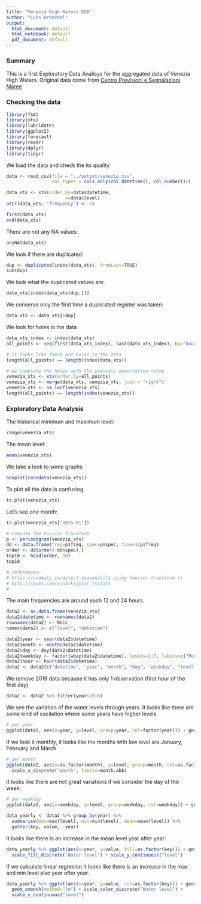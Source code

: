 ```yaml
---
title: "Venezia High Waters EDA"
author: "Luis Bronchal"
output:
  html_document: default
  html_notebook: default
  pdf_document: default
---
```


### Summary 

This is a first Exploratory Data Analisys for the aggregated data of Venezia High Waters.
Original data come from [Centro Previsioni e Segnalazioni Maree](http://www.comune.venezia.it/archivio/25419)

### Checking the data 

```r
library(TSA)
library(xts)
library(lubridate)
library(ggplot2)
library(forecast)
library(readr)
library(dplyr)
library(tidyr)
```

We load the data and check the its quality

```r
data <- read_csv(file = "../output/venezia.csv",
                 col_types = cols_only(col_datetime(), col_number()))

data_xts <- xts(order.by=data$datetime,
                      x=data$level)
attr(data_xts, 'frequency') <- 24
```

```r
first(data_xts)
end(data_xts)
```

There are not any NA values:
```r
anyNA(data_xts)
```

We look if there are duplicated:

```r
dup <- duplicated(index(data_xts), fromLast=TRUE)
sum(dup)
```

We look what the duplicated values are:

```r
data_xts[index(data_xts[dup,])]
```

We conserve only the first time a duplicated register was taken:
```r
data_xts <- data_xts[!dup]
```

We look for holes in the data
```r
data_xts_index <- index(data_xts)
all_points <- seq(first(data_xts_index), last(data_xts_index), by="hour") 

# it looks like there are holes in the data
length(all_points) == length(index(data_xts))

# we complete the holes with the previous observation value
venezia_xts <- xts(order.by=all_points)
venezia_xts <- merge(data_xts, venezia_xts, join = "right")
venezia_xts <- na.locf(venezia_xts)
length(all_points) == length(index(venezia_xts))
```

### Exploratory Data Analysis

The historical minimum and maximum level:
```r
range(venezia_xts)
```

The mean level:
```r
mean(venezia_xts)
```

We take a look to some graphs
```r
boxplot(coredata(venezia_xts))
```

To plot all the data is confusing
```r
ts.plot(venezia_xts)
```

Let's see one month:
```r
ts.plot(venezia_xts["2015-01"])
```


```r


# compute the Fourier Transform
p <- periodogram(venezia_xts)
dd <- data.frame(freq=p$freq, spec=p$spec, time=1/p$freq)
order <- dd[order(-dd$spec),]
top10 <- head(order, 10)
top10

# references:
# https://anomaly.io/detect-seasonality-using-fourier-transform-r/
# http://rpubs.com/sinhrks/plot_tsstats
#

```

The main frequencies are around each 12 and 24 hours.


```r
data2 <- as.data.frame(venezia_xts)
data2$datetime <- rownames(data2)
rownames(data2) <- NULL
names(data2) <- c("level", "datetime")

data2$year <- year(data2$datetime)
data2$month <- month(data2$datetime)
data2$day <- day(data2$datetime)
data2$weekday <- factor(wday(data2$datetime), levels=1:7, labels=c("Monday", "Tuesday", "Wednesday", "Thursday", "Friday" , "Saturday", "Sunday"))
data2$hour <- hour(data2$datetime)
data2 <- data2[c("datetime", "year", "month", "day", "weekday", "level")]
```

We remove 2016 data because it has only 1 observation (first hour of the first day)
```r
data2 <- data2 %>% filter(year<2016)
```

We see the variation of the water levels through years. It looks like there are some kind of oscilation where some years have higher levels 
```r
# per year
ggplot(data2, aes(x=year, y=level, group=year, col=factor(year))) + geom_boxplot() 
```

If we look it monthly, it looks like the months with low level are January, February and March
```r
# per month
ggplot(data2, aes(x=as.factor(month), y=level, group=month, col=as.factor(month))) + geom_boxplot() + scale_color_discrete("month", labels=month.abb) +
  scale_x_discrete("month", labels=month.abb)
```

It looks like there are not great variations if we consider the day of the week:

```r
# per weekday
ggplot(data2, aes(x=weekday, y=level, group=weekday, col=weekday)) + geom_boxplot()
```

```r
data_yearly <- data2 %>% group_by(year) %>% 
  summarise(max=max(level), min=min(level), mean=mean(level)) %>% 
  gather(key, value, -year)
```

It looks like there is an increase in the mean level year after year:
```r
data_yearly %>% ggplot(aes(x=year, y=value, fill=as.factor(key))) + geom_bar(stat="identity") +
  scale_fill_discrete("Water level") + scale_y_continuous("level")
```

If we calculate linear regresion it looks like there is an increase in the max and min level also year after year.
```r
data_yearly %>% ggplot(aes(x=year, y=value, col=as.factor(key))) + geom_point() + 
  geom_smooth(method="lm") + scale_color_discrete("Water level") + 
  scale_y_continuous("level")
```


